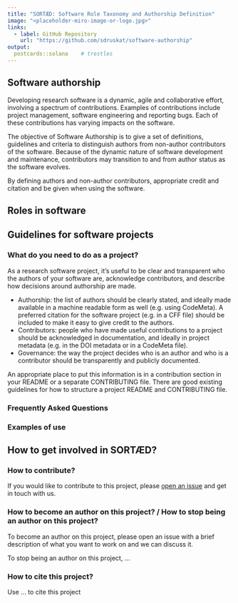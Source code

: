```yaml
---
title: "SORTÆD: Software Role Taxonomy and Authorship Definition"
image: "<placeholder-miro-image-or-logo.jpg>"
links:
  - label: GitHub Repository
    url: "https://github.com/sdruskat/software-authorship"
output:
  postcards::solana    # trestles
---
```

 
<!--
This website was created as a [hack day activity for the Collaborations Workshop 2023](https://www.software.ac.uk/cw23/hack-day) with the aim to define guidelines for authorship of software.

This activity is necessary because existing authorship guidelines, e.g., for papers, are not easily transferable to software.

The new guidelines will define:

- The importance of authorship specifically for software, taking into account:
    - The different authorship roles for software
    - Different contribution roles
    - The dynamic nature of software development, and different versions of what is perceived to be the “same thing”
- Who is a software author, specifically:
    - What criteria are for software authorship
    - How these criteria can be applied (giving examples)
- Who is a non-author contributor,
    - including example roles of contributors (eg raising bug issues, fixing typos)
    - including guidelines for how to identify when an contributor has transitioned to author, and when an author stops being an author
- When and how authors and contributors should be credited

This activity focuses on authorship of software (“the software itself”). It does not discuss specifics of authorship for related outputs (software papers, papers about software, etc.).
-->

## Software authorship

Developing research software is a dynamic, agile and collaborative effort,
involving a spectrum of contributions. Examples of contributions include project
management, software engineering and reporting bugs. Each of these contributions
has varying impacts on the software.

The objective of Software Authorship is to give a set of definitions, guidelines
and criteria to distinguish authors from non-author contributors of the
software. Because of the dynamic nature of software development and maintenance,
contributors may transition to and from author status as the software evolves.

By defining authors and non-author contributors, appropriate credit and citation
and be given when using the software.

## Roles in software

## Guidelines for software projects
<!--
This section provides guidance for software projects looking to understand how to acknowledge authorship and contributors to their project
-->
### What do you need to do as a project?

As a research software project, it's useful to be clear and transparent who the authors of your software are, acknowledge contributors, and describe how decisions around authorship are made. 

- Authorship: the list of authors should be clearly stated, and ideally made available in a machine readable form as well (e.g. using CodeMeta). A preferred citation for the software project (e.g. in a CFF file) should be included to make it easy to give credit to the authors.  
- Contributors: people who have made useful contributions to a project should be acknowledged in documentation, and ideally in project metadata (e.g. in the DOI metadata or in a CodeMeta file).
- Governance: the way the project decides who is an author and who is a contributor should be transparently and publicly documented.

An appropriate place to put this information is in a contribution section in your README or a separate CONTRIBUTING file. There are good existing guidelines for how to structure a project README and CONTRIBUTING file.



### Frequently Asked Questions

### Examples of use

## How to get involved in SORTÆD?

### How to contribute?

If you would like to contribute to this project, please [open an issue](https://github.com/sdruskat/software-authorship/issues) and get in touch with us.

### How to become an author on this project? / How to stop being an author on this project?

To become an author on this project, please open an issue with a brief description of what you want to work on and we can discuss it. 

To stop being an author on this project, ...

### How to cite this project?

Use ... to cite this project
